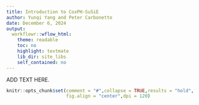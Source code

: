 ```yaml
---
title: Introduction to CoxPH-SuSiE
author: Yunqi Yang and Peter Carbonetto
date: December 6, 2024
output:
  workflowr::wflow_html:
    theme: readable
    toc: no
    highlight: textmate
    lib_dir: site_libs
    self_contained: no
---
```


ADD TEXT HERE.

```r
knitr::opts_chunk$set(comment = "#",collapse = TRUE,results = "hold",
                      fig.align = "center",dpi = 120)
```
